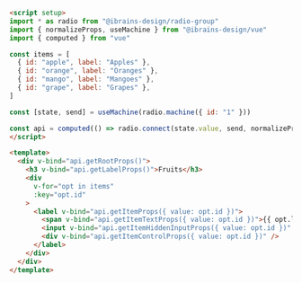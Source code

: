 ```md
<script setup>
import * as radio from "@ibrains-design/radio-group"
import { normalizeProps, useMachine } from "@ibrains-design/vue"
import { computed } from "vue"

const items = [
  { id: "apple", label: "Apples" },
  { id: "orange", label: "Oranges" },
  { id: "mango", label: "Mangoes" },
  { id: "grape", label: "Grapes" },
]

const [state, send] = useMachine(radio.machine({ id: "1" }))

const api = computed(() => radio.connect(state.value, send, normalizeProps))
</script>

<template>
  <div v-bind="api.getRootProps()">
    <h3 v-bind="api.getLabelProps()">Fruits</h3>
    <div
      v-for="opt in items"
      :key="opt.id"
    >
      <label v-bind="api.getItemProps({ value: opt.id })">
        <span v-bind="api.getItemTextProps({ value: opt.id })">{{ opt.label }}</span>
        <input v-bind="api.getItemHiddenInputProps({ value: opt.id })" />
        <div v-bind="api.getItemControlProps({ value: opt.id })" />
      </label>
    </div>
  </div>
</template>
```

